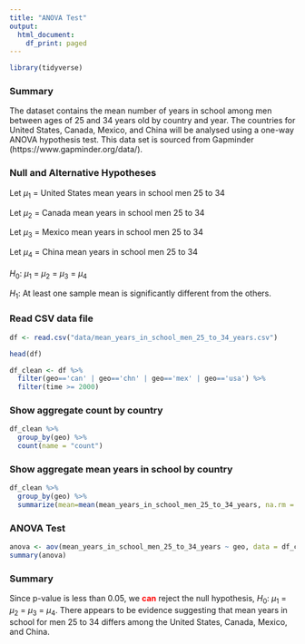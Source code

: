 ```yaml
---
title: "ANOVA Test"
output:
  html_document:
    df_print: paged
---
```


```r
library(tidyverse)
```


### Summary
The dataset contains the mean number of years in school among men between ages of 25 and 
34 years old by country and year. The countries for United States, Canada, Mexico, and China will be analysed using a one-way ANOVA hypothesis test. This data set is sourced from Gapminder (https://www.gapminder.org/data/).

### Null and Alternative Hypotheses

Let $\mu_1$ = United States mean years in school men 25 to 34

Let $\mu_2$ = Canada mean years in school men 25 to 34

Let $\mu_3$ = Mexico mean years in school men 25 to 34

Let $\mu_4$ = China mean years in school men 25 to 34  
<br>
$H_0$: $\mu_1$ = $\mu_2$ = $\mu_3$ = $\mu_4$

$H_1$: At least one sample mean is significantly different from the others.


### Read CSV data file
```r
df <- read.csv("data/mean_years_in_school_men_25_to_34_years.csv")

head(df)
```

```r
df_clean <- df %>%
  filter(geo=='can' | geo=='chn' | geo=='mex' | geo=='usa') %>%
  filter(time >= 2000)

```

### Show aggregate count by country

```r
df_clean %>%
  group_by(geo) %>%
  count(name = "count")
```

### Show aggregate mean years in school by country

```r
df_clean %>%
  group_by(geo) %>%
  summarize(mean=mean(mean_years_in_school_men_25_to_34_years, na.rm = TRUE))
```

### ANOVA Test 

```r
anova <- aov(mean_years_in_school_men_25_to_34_years ~ geo, data = df_clean)
summary(anova)
```

### Summary

Since p-value is less than 0.05, we **<span style="color: red;">can</span>** reject the null hypothesis, 
$H_0$: $\mu_1$ = $\mu_2$ = $\mu_3$ = $\mu_4$. There appears to be evidence suggesting that
mean years in school for men 25 to 34 differs among the United States, Canada, Mexico, and China.
<br>

